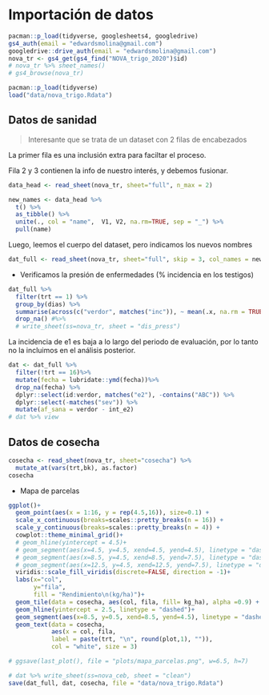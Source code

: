# Importación de datos

```r
pacman::p_load(tidyverse, googlesheets4, googledrive)
gs4_auth(email = "edwardsmolina@gmail.com")
googledrive::drive_auth(email = "edwardsmolina@gmail.com")
nova_tr <- gs4_get(gs4_find("NOVA_trigo_2020")$id)
# nova_tr %>% sheet_names()
# gs4_browse(nova_tr)
```


```r
pacman::p_load(tidyverse)
load("data/nova_trigo.Rdata")
```

## Datos de sanidad 

> Interesante que se trata de un dataset con 2 filas de encabezados

La primer fila es una inclusión extra para faciltar el proceso.

Fila 2 y 3 contienen la info de nuestro interés, y debemos fusionar. 

```r
data_head <- read_sheet(nova_tr, sheet="full", n_max = 2) 

new_names <- data_head %>%
  t() %>% 
  as_tibble() %>% 
  unite(., col = "name",  V1, V2, na.rm=TRUE, sep = "_") %>% 
  pull(name)
```

Luego, leemos el cuerpo del dataset, pero indicamos los nuevos nombres

```r
dat_full <- read_sheet(nova_tr, sheet="full", skip = 3, col_names = new_names) 
```

* Verificamos la presión de enfermedades (% incidencia en los testigos) 

```r
dat_full %>% 
  filter(trt == 1) %>% 
  group_by(dias) %>%
  summarise(across(c("verdor", matches("inc")), ~ mean(.x, na.rm = TRUE))) %>% 
  drop_na() #%>% 
  # write_sheet(ss=nova_tr, sheet = "dis_press")

```

La incidencia de e1 es baja a lo largo del periodo de evaluación, por lo tanto no la incluimos en el análisis posterior.

```r
dat <- dat_full %>%  
  filter(!trt == 16)%>% 
  mutate(fecha = lubridate::ymd(fecha))%>% 
  drop_na(fecha) %>% 
  dplyr::select(id:verdor, matches("e2"), -contains("ABC")) %>%
  dplyr::select(-matches("sev")) %>% 
  mutate(af_sana = verdor - int_e2)
# dat %>% view
```

## Datos de cosecha

```r
cosecha <- read_sheet(nova_tr, sheet="cosecha") %>% 
  mutate_at(vars(trt,bk), as.factor)  
cosecha
```

* Mapa de parcelas

```r
ggplot()+
  geom_point(aes(x = 1:16, y = rep(4.5,16)), size=0.1) +
  scale_x_continuous(breaks=scales::pretty_breaks(n = 16)) +
  scale_y_continuous(breaks=scales::pretty_breaks(n = 4)) +
  cowplot::theme_minimal_grid()+
  # geom_hline(yintercept = 4.5)+
  # geom_segment(aes(x=4.5, y=4.5, xend=4.5, yend=4.5), linetype = "dashed", size =0.3) +
  # geom_segment(aes(x=8.5, y=4.5, xend=8.5, yend=7.5), linetype = "dashed", size =0.3) +
  # geom_segment(aes(x=12.5, y=4.5, xend=12.5, yend=7.5), linetype = "dashed", size =0.3)+
  viridis::scale_fill_viridis(discrete=FALSE, direction = -1)+
  labs(x="col", 
       y="fila", 
       fill = "Rendimiento\n(kg/ha)")+
  geom_tile(data = cosecha, aes(col, fila, fill= kg_ha), alpha =0.9) +
  geom_hline(yintercept = 2.5, linetype = "dashed")+
  geom_segment(aes(x=8.5, y=0.5, xend=8.5, yend=4.5), linetype = "dashed", size =0.8) +
  geom_text(data = cosecha, 
            aes(x = col, fila,
            label = paste(trt, "\n", round(plot,1), "")), 
            col = "white", size = 3) 

# ggsave(last_plot(), file = "plots/mapa_parcelas.png", w=6.5, h=7)

```


```r
# dat %>% write_sheet(ss=nova_ceb, sheet = "clean")
save(dat_full, dat, cosecha, file = "data/nova_trigo.Rdata")
```

